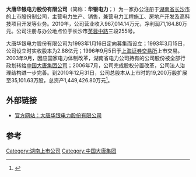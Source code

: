 '''大唐华银电力股份有限公司'''（简称：'''华银电力'''；{{SSE|600744}}）为一家办公注册于[[湖南省|湖南省]][[长沙市|长沙市]]的上市股份制公司，主营电力生产、销售，兼营电力工程施工、房地产开发及高科技项目开发等业务。2010年，公司营业收入967,014.14万元，净利润71,164.80万元。公司注册与办公地点位于长沙市[[芙蓉路|芙蓉中路]]三段255号。

大唐华银电力股份有限公司为1993年1月16日定向募集而设立；1993年3月15日，公司设立时实收股本为2.88亿元；1996年9月5日于[[上海证券交易所|上海证券交易所]]上市交易。2003年9月，因应国家电力体制改革，湖南省电力公司持有的公司股份被全部行政划转给[[中国大唐集团|中国大唐集团公司]]；2006年7月，公司完成股权分置改革，公司法人治理结构进一步完善。到2010年12月31日，公司总股本从上市时的19,200万股扩展至35,101.63万股，总资产1,449,426.80万元<ref>{{Cite web |url=http://www.hypower.com.cn/cms/pub/ca31.html |title=大唐华银电力股份有限公司：公司介绍 |access-date=2012-02-06 |archive-date=2020-01-30 |archive-url=https://web.archive.org/web/20200130072545/http://www.hypower.com.cn/cms/pub/ca31.html |dead-url=yes }}</ref>。

== 外部链接 ==
* [http://www.hypower.com.cn/ 官方网站：大唐华银电力股份有限公司] {{Wayback|url=http://www.hypower.com.cn/ |date=20210228213149 }}

==参考==
{{reflist}}

[[Category:湖南上市公司|Category:湖南上市公司]]
[[Category:中国大唐集团|Category:中国大唐集团]]